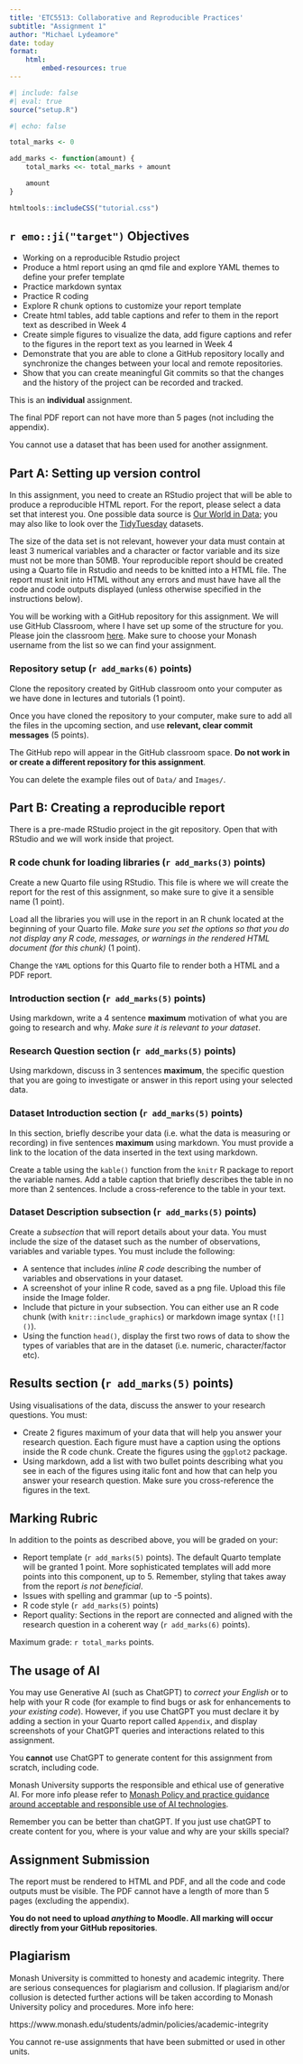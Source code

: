 ```yaml
---
title: 'ETC5513: Collaborative and Reproducible Practices'
subtitle: "Assignment 1"
author: "Michael Lydeamore"
date: today
format:
    html:
        embed-resources: true
---
```



```r
#| include: false
#| eval: true
source("setup.R")
```

```r
#| echo: false

total_marks <- 0

add_marks <- function(amount) {
    total_marks <<- total_marks + amount

    amount
}

```

```r
htmltools::includeCSS("tutorial.css")
```


## `r emo::ji("target")` Objectives

* Working on a reproducible  Rstudio project
* Produce a html report using an qmd file and explore  YAML themes to define your prefer template
* Practice markdown syntax
* Practice R coding
* Explore R chunk options to customize your report template
* Create html tables, add table captions and  refer to them in the report text as described in Week 4
* Create simple figures to visualize the data, add figure captions and  refer to the figures in the report text as you learned in Week 4
* Demonstrate that you are able to clone a GitHub repository locally and synchronize the changes between your local and remote repositories.
* Show that you can create meaningful Git commits so that the changes and the history of the project can be recorded and tracked.

::: {.callout-important}
This is an **individual** assignment.

The final PDF report can not have more than 5 pages (not including the appendix).

You cannot use a dataset that has been used for another assignment.
:::

## Part A: Setting up version control

In this assignment, you need to create an RStudio project that will be able to produce a reproducible HTML report. For the report, please select a data set that interest you. One possible data source is [Our World in Data](https://ourworldindata.org/); you may also like to look over the [TidyTuesday](https://github.com/rfordatascience/tidytuesday) datasets.

The size of the data set is not relevant, however your data must contain at least 3 numerical variables and a character or factor variable and its size must not be more than 50MB.
Your reproducible report should be created using a Quarto file in Rstudio  and needs to be knitted into a HTML file. The report must knit into HTML without any errors and must have have all the code and code outputs displayed (unless otherwise specified in the instructions below).

You will be working with a GitHub repository for this assignment. We will use GitHub Classroom, where I have set up some of the structure for you. Please join the classroom [here](https://classroom.github.com/a/5fkkugX_). Make sure to choose your Monash username from the list so we can find your assignment.

### Repository setup (`r add_marks(6)` points)

Clone the repository created by GitHub classroom onto your computer as we have done in lectures and tutorials (1 point).

Once you have cloned the repository to your computer, make sure to add all the files in the upcoming section, and use **relevant, clear commit messages** (5 points).

::: {.callout-caution}
The GitHub repo will appear in the GitHub classroom space. **Do not work in or create a different repository for this assignment**.
:::



You can delete the example files out of `Data/` and `Images/`.

## Part B: Creating a reproducible report

There is a pre-made RStudio project in the git repository. Open that with RStudio and we will work inside that project.

### R code chunk for loading libraries (`r add_marks(3)` points)

Create a new Quarto file using RStudio. This file is where we will create the report for the rest of this assignment, so make sure to give it a sensible name (1 point).

Load all the libraries you will use in the report in an R chunk located at the beginning of your Quarto file. _Make sure you set the options so that you do not display any R code, messages, or warnings in the rendered HTML document (for this chunk)_ (1 point).

Change the `YAML` options for this Quarto file to render both a HTML and a PDF report. 

### Introduction section (`r add_marks(5)` points)

Using markdown, write a 4 sentence **maximum** motivation of what you are going to research and why. _Make sure it is relevant to your dataset_.

### Research Question section (`r add_marks(5)` points)

Using markdown, discuss in 3 sentences **maximum**, the specific question that you are going to investigate or answer in this report using your selected data.

### Dataset Introduction section (`r add_marks(5)` points)

In this section, briefly describe your data (i.e. what the data is measuring or recording) in five sentences **maximum** using markdown. You must provide a link to the location of the data inserted in the text using markdown.

Create a table using the `kable()` function from the `knitr` R package to report the variable names. Add a table caption that briefly describes the table in no more than 2 sentences. Include a cross-reference to the table in your text.

### Dataset Description subsection (`r add_marks(5)` points)

Create a _subsection_ that will report details about your data. You must include the size of the dataset such as the number of observations, variables and variable types. You must include the following:

* A sentence that includes _inline R code_ describing the number of variables and observations in your dataset.
* A screenshot of your inline R code, saved as a png file. Upload this file inside the Image folder.
* Include that picture in your subsection. You can either use an R code chunk (with `knitr::include_graphics`) or markdown image syntax (`![]()`).
* Using the function `head()`, display the first two rows of data to show the types of variables that are in the dataset (i.e. numeric, character/factor etc).

## Results section (`r add_marks(5)` points)

Using visualisations of the data, discuss the answer to your research questions. You must:

* Create 2 figures maximum of your data that will help you answer your research question. Each figure must have a caption using the options inside the R code chunk. Create the figures using the `ggplot2` package.
* Using markdown, add a list with two bullet points describing what you see in each of the figures using italic font and how that can help you answer your research question. Make sure you cross-reference the figures in the text.

## Marking Rubric

In addition to the points as described above, you will be graded on your:

* Report template (`r add_marks(5)` points). The default Quarto template will be granted 1 point. More sophisticated templates will add more points into this component, up to 5. Remember, styling that takes away from the report _is not beneficial_.
* Issues with spelling and grammar (up to -5 points).
* R code style (`r add_marks(5)` points)
* Report quality: Sections in the report are connected and aligned with the research question in a coherent way (`r add_marks(6)` points).

Maximum grade: `r total_marks` points.

## The usage of AI

You may use Generative AI (such as ChatGPT) to _correct your English_ or to help with your R code (for example to find bugs or ask for enhancements to _your existing code_). However, if you use ChatGPT you must declare it by adding a section in your Quarto report called `Appendix`, and display screenshots of your ChatGPT queries and interactions related to this assignment.

You **cannot** use ChatGPT to generate content for this assignment from scratch, including code.

Monash University supports the responsible and ethical use of generative AI. For more info please refer to [Monash Policy and practice guidance around acceptable and responsible use of AI technologies](https://www.monash.edu/learning-teaching/teachhq/Teaching-practices/artificial-intelligence/policy-and-practice-guidance-around-acceptable-and-responsible-use-of-ai-technologies).

::: {.callout-tip}
Remember you can be better than chatGPT. If you just use chatGPT to create content for you, where is your value and why are your skills special?
:::

## Assignment Submission

The report must be rendered to HTML and PDF, and all the code and code outputs must be visible. The PDF cannot have a length of more than 5 pages (excluding the appendix).

**You do not need to upload _anything_ to Moodle. All marking will occur directly from your GitHub repositories**.

## Plagiarism

Monash University is committed to honesty and academic integrity. There are serious consequences for plagiarism and collusion. If plagiarism and/or collusion is detected further actions will be taken according to Monash University policy and procedures. More info here:

https://www.monash.edu/students/admin/policies/academic-integrity

You cannot re-use assignments that have been submitted or used in  other units.